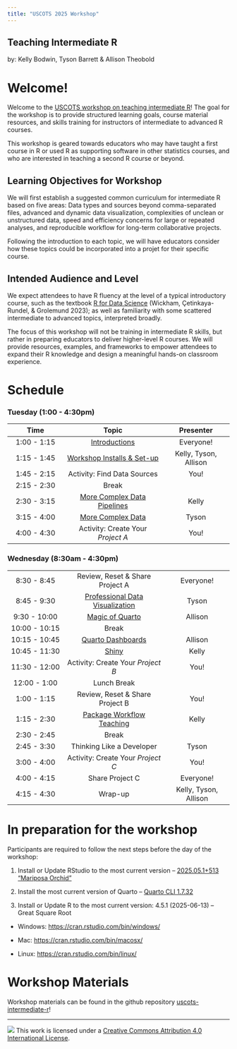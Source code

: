 ```yaml
---
title: "USCOTS 2025 Workshop"
---
```


## Teaching Intermediate R

by: Kelly Bodwin, Tyson Barrett & Allison Theobold

# Welcome!

Welcome to the [USCOTS workshop on teaching intermediate R](https://www.causeweb.org/cause/uscots/uscots25/program/workshops/w01)! The goal for the workshop is to provide structured learning goals, course material resources, and skills training for instructors of intermediate to advanced R courses.

This workshop is geared towards educators who may have taught a first course in R or used R as supporting software in other statistics courses, and who are interested in teaching a second R course or beyond.

## Learning Objectives for Workshop

We will first establish a suggested common curriculum for intermediate R based on five areas: Data types and sources beyond comma-separated files, advanced and dynamic data visualization, complexities of unclean or unstructured data, speed and efficiency concerns for large or repeated analyses, and reproducible workflow for long-term collaborative projects.

Following the introduction to each topic, we will have educators consider how these topics could be incorporated into a projet for their specific course.

## Intended Audience and Level

We expect attendees to have R fluency at the level of a typical introductory course, such as the textbook [R for Data Science](https://r4ds.hadley.nz/) (Wickham, Çetinkaya-Rundel, & Grolemund 2023); as well as familiarity with some scattered intermediate to advanced topics, interpreted broadly.

The focus of this workshop will not be training in intermediate R skills, but rather in preparing educators to deliver higher-level R courses. We will provide resources, examples, and frameworks to empower attendees to expand their R knowledge and design a meaningful hands-on classroom experience.

# Schedule

### **Tuesday (1:00 - 4:30pm)**

| Time | Topic | Presenter |
|:----------------:|:------------------------------:|:--------------------:|
| 1:00 - 1:15 | [Introductions](materials/00-introductions.qmd) | Everyone! |
| 1:15 - 1:45 | [Workshop Installs & Set-up](materials/01-setup-installs.qmd) | Kelly, Tyson, Allison |
| 1:45 - 2:15 | Activity: Find Data Sources | You! |
| 2:15 - 2:30 | Break |  |
| 2:30 - 3:15 | [More Complex Data Pipelines](materials/02-complex-pipeline.qmd) | Kelly |
| 3:15 - 4:00 | [More Complex Data](materials/03-complex-data.qmd) | Tyson |
| 4:00 - 4:30 | Activity: Create Your *Project A* | You! |

### **Wednesday (8:30am - 4:30pm)**

|  |  |  |
|:----------------:|:-------------------------------:|:-------------------:|
| 8:30 - 8:45 | Review, Reset & Share Project A | Everyone! |
| 8:45 - 9:30 | [Professional Data Visualization](/materials/04-professional-viz.qmd) | Tyson |
| 9:30 - 10:00 | [Magic of Quarto](materials/05-quarto-projects-websites.qmd) | Allison |
| 10:00 - 10:15 | Break |  |
| 10:15 - 10:45 | [Quarto Dashboards](materials/06-quarto-dashboards.qmd) | Allison |
| 10:45 - 11:30 | [Shiny](materials/07-shiny.qmd) | Kelly |
| 11:30 - 12:00 | Activity: Create Your *Project B* | You! |
| 12:00 - 1:00 | Lunch Break |  |
| 1:00 - 1:15 | Review, Reset & Share Project B | You! |
| 1:15 - 2:30 | [Package Workflow Teaching](materials/09-package_workflow.qmd) | Kelly |
| 2:30 - 2:45 | Break |  |
| 2:45 - 3:30 | Thinking Like a Developer | Tyson |
| 3:00 - 4:00 | Activity: Create Your *Project C* | You! |
| 4:00 - 4:15 | Share Project C | Everyone! |
| 4:15 - 4:30 | Wrap-up | Kelly, Tyson, Allison |

# In preparation for the workshop

Participants are required to follow the next steps before the day of the workshop:

1.  Install or Update RStudio to the most current version -- [2025.05.1+513 "Mariposa Orchid"](https://posit.co/download/rstudio-desktop/)

2.  Install the most current version of Quarto -- [Quarto CLI 1.7.32](https://quarto.org/docs/get-started/)

3.  Install or Update R to the most current version: 4.5.1 (2025-06-13) -- Great Square Root

-   Windows: <https://cran.rstudio.com/bin/windows/>

-   Mac: <https://cran.rstudio.com/bin/macosx/>

-   Linux: <https://cran.rstudio.com/bin/linux/>

# Workshop Materials

Workshop materials can be found in the github repository [uscots-intermediate-r](https://github.com/atheobold/uscots-intermediate-r)!

<!-- # After the Workshop -->

<!-- Feel free to parooze the [list of Quarto docs and presentations](resources/resource-list.qmd) we have used in our statisics courses. Many of these documents are from the first week of classes, so they could give you an idea of how you might want to introduce your students to Quarto!  -->

------------------------------------------------------------------------

![](https://i.creativecommons.org/l/by/4.0/88x31.png) This work is licensed under a [Creative Commons Attribution 4.0 International License](https://creativecommons.org/licenses/by/4.0/).
